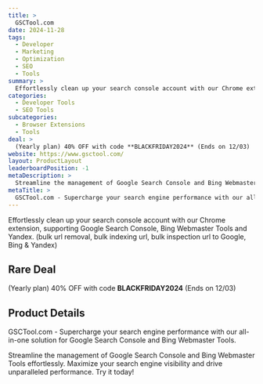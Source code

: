 ```yaml
---
title: >
  GSCTool.com
date: 2024-11-28
tags:
  - Developer
  - Marketing
  - Optimization
  - SEO
  - Tools
summary: >
  Effortlessly clean up your search console account with our Chrome extension, supporting Google Search Console, Bing Webmaster Tools and Yandex. (bulk url removal, bulk indexing url, bulk inspection url to Google, Bing & Yandex)
categories:
  - Developer Tools
  - SEO Tools
subcategories:
  - Browser Extensions
  - Tools
deal: >
  (Yearly plan) 40% OFF with code **BLACKFRIDAY2024** (Ends on 12/03)
website: https://www.gsctool.com/
layout: ProductLayout
leaderboardPosition: -1
metaDescription: >
  Streamline the management of Google Search Console and Bing Webmaster Tools effortlessly. Maximize your search engine visibility and drive unparalleled performance. Try it today!
metaTitle: >
  GSCTool.com - Supercharge your search engine performance with our all-in-one solution for Google Search Console and Bing Webmaster Tools.
---
```

Effortlessly clean up your search console account with our Chrome extension, supporting Google Search Console, Bing Webmaster Tools and Yandex. (bulk url removal, bulk indexing url, bulk inspection url to Google, Bing & Yandex)

## Rare Deal

(Yearly plan) 40% OFF with code **BLACKFRIDAY2024** (Ends on 12/03)

## Product Details

GSCTool.com - Supercharge your search engine performance with our all-in-one solution for Google Search Console and Bing Webmaster Tools.

Streamline the management of Google Search Console and Bing Webmaster Tools effortlessly. Maximize your search engine visibility and drive unparalleled performance. Try it today!
